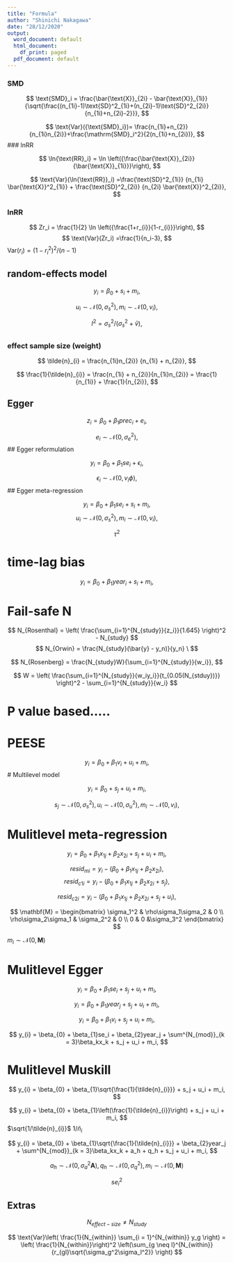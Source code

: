 ```yaml
---
title: "Formula"
author: "Shinichi Nakagawa"
date: "28/12/2020"
output:
  word_document: default
  html_document:
    df_print: paged
  pdf_document: default
---
```


### SMD

$$
\text{SMD}_i = \frac{\bar{\text{X}}_{2i} - \bar{\text{X}}_{1i}}{\sqrt{\frac{(n_{1i}-1)\text{SD}^2_{1i}+(n_{2i}-1)\text{SD}^2_{2i}}{n_{1i}+n_{2i}-2}}},
$$

$$
\text{Var}({\text{SMD}_i})= \frac{n_{1i}+n_{2}}{n_{1i}n_{2i}}+\frac{\mathrm{SMD}_i^2}{2(n_{1i}+n_{2i})},
$$
### lnRR 


$$
\ln{\text{RR}_i} = \ln \left({\frac{\bar{\text{X}}_{2i}}{\bar{\text{X}}_{1i}}}\right),
$$

$$
\text{Var}(\ln{\text{RR}}_i) =\frac{\text{SD}^2_{1i}} {n_{1i} \bar{\text{X}}^2_{1i}} + \frac{\text{SD}^2_{2i}} {n_{2i} \bar{\text{X}}^2_{2i}},
$$

### lnRR 

$$
Zr_i = \frac{1}{2} \ln \left({\frac{1+r_{i}}{1-r_{i}}}\right),
$$
$$
\text{Var}(Zr_i) =\frac{1}{n_i-3},
$$
$\text{Var}(r_i) = (1-r_i^2)^2/(n - 1)$ 

## random-effects model

$$
y_{i} = \beta_{0} + s_i + m_i,
$$

$$
u_{i} \sim \mathcal{N}(0, \sigma_s^2), m_i \sim \mathcal{N}(0, v_i),
$$

$$
I^2 = \sigma_s^2 /(\sigma_s^2 + \bar{v}),
$$

##


### effect sample size (weight)

$$
\tilde{n}_{i} = \frac{n_{1i}n_{2i}} {n_{1i} + n_{2i}},
$$

$$
 \frac{1}{\tilde{n}_{i}} = \frac{n_{1i} + n_{2i}}{n_{1i}n_{2i}} = \frac{1}{n_{1i}} + \frac{1}{n_{2i}},
$$

## Egger


$$
z_{i} = \beta_{0} + \beta_{1}prec_i + e_i,
$$

$$
e_{i} \sim \mathcal{N}(0, \sigma_e^2),
$$
## Egger reformulation

$$
y_{i} = \beta_{0} + \beta_{1}se_i + \epsilon_i,
$$

$$
\epsilon_i \sim \mathcal{N}(0, v_i\phi),
$$
## Egger meta-regression

$$
y_{i} = \beta_{0} + \beta_{1}se_i + s_i + m_i,
$$
$$
u_{i} \sim \mathcal{N}(0, \sigma_s^2), m_i \sim \mathcal{N}(0, v_i),
$$

$$
\tau^2
$$

# time-lag bias

$$
y_{i} = \beta_{0} + \beta_{1}year_i + s_i + m_i,
$$

# Fail-safe N

$$
N_{Rosenthal} = \left( \frac{\sum_{i=1}^{N_{study}}{z_i}}{1.645} \right)^2 - N_{study}
$$
$$
N_{Orwin} = \frac{N_{study}(\bar{y} - y_n)}{y_n} \
$$

$$
N_{Rosenberg} = \frac{N_{study}W}{\sum_{i=1}^{N_{study}}{w_i}},
$$

$$
W = \left( \frac{\sum_{i=1}^{N_{study}}{w_iy_i}}{t_{0.05(N_{stduy})}} \right)^2 - \sum_{i=1}^{N_{study}}{w_i}
$$

# P value based.....


# PEESE

$$
y_{i} = \beta_{0} + \beta_{1}v_i + u_i + m_i,
$$
# Multilevel model

$$
y_{i} = \beta_{0}  + s_j + u_i + m_i,
$$

$$
s_{j} \sim \mathcal{N}(0, \sigma_s^2), u_{i} \sim \mathcal{N}(0, \sigma_u^2), m_i \sim \mathcal{N}(0, v_i),
$$

# Mulitlevel meta-regression

$$
y_{i} = \beta_{0} + \beta_{1}x_{1j} + \beta_{2}x_{2i} + s_j + u_i + m_i,
$$

$$
resid_{mi} = y_{i} - (\beta_{0} + \beta_{1}x_{1j} + \beta_{2}x_{2i}),
$$
$$
resid_{c1i} = y_{i} - (\beta_{0} + \beta_{1}x_{1j} + \beta_{2}x_{2i} + s_j),
$$

$$
resid_{c2i} = y_{i} - (\beta_{0} + \beta_{1}x_{1j} + \beta_{2}x_{2i}+ s_j + u_i),
$$

$$
\mathbf{M} = 
	 \begin{bmatrix}
  	\sigma_1^2 & \rho\sigma_1\sigma_2 & 0  \\
  	\rho\sigma_2\sigma_1 & \sigma_2^2  & 0 \\
  	0 & 0 &\sigma_3^2
\end{bmatrix}
$$

$m_i \sim \mathcal{N}(0, \mathbf{M})$



# Mulitlevel Egger
$$
y_{i} = \beta_{0} + \beta_{1}se_i  + s_j + u_i + m_i,
$$

$$
y_{i} = \beta_{0} + \beta_{1}year_j  + s_j + u_i + m_i,
$$


$$
y_{i} = \beta_{0} + \beta_{1}v_i  + s_j + u_i + m_i,
$$


$$
y_{i} = \beta_{0} + \beta_{1}se_i + \beta_{2}year_j + \sum^{N_{mod}}_{k = 3}\beta_kx_k + s_j + u_i + m_i,
$$


# Mulitlevel Muskill
$$
y_{i} = \beta_{0} + \beta_{1}\sqrt{\frac{1}{\tilde{n}_{i}}}  + s_j + u_i + m_i,
$$

$$
y_{i} = \beta_{0} + \beta_{1}\left(\frac{1}{\tilde{n}_{i}}\right)  + s_j + u_i + m_i,
$$
$\sqrt{1/\tilde{n}_{i}}$
$1/\tilde{n}_{i}$



$$
y_{i} = \beta_{0} + \beta_{1}\sqrt{\frac{1}{\tilde{n}_{i}}} + \beta_{2}year_j + \sum^{N_{mod}}_{k = 3}\beta_kx_k + a_h + q_h + s_j + u_i + m_i,
$$


$$
a_{h} \sim \mathcal{N}(0, \sigma_a^2\textbf{A}), q_{h} \sim \mathcal{N}(0, \sigma_q^2), m_i \sim \mathcal{N}(0, \mathbf{M})
$$


$$
se^2_i
$$

## Extras


$$
N_{effect-size} \neq N_{study}
$$



$$
\text{Var}\left( \frac{1}{N_{within}} \sum_{i = 1}^{N_{within}} y_g \right) =  \left( \frac{1}{N_{within}}\right)^2 \left(\sum_{g \neq l}^{N_{within}}{r_{gl}\sqrt{\sigma_g^2\sigma_l^2}} \right)
$$
